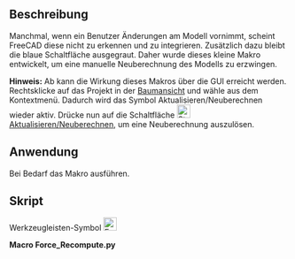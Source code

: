 <languages/>

{{Macro/de
|Name=Neuberechnung erzwingen
|Icon=Force_Recompute.png
|Description=Dieses kleine Makro erzwingt eine manuelle Neuberechnung des Modells.
Manchmal nimmt der Benutzer Änderungen am Modell in FreeCAD vor.
Aber FreeCAD scheint sie nicht zu erkennen.
(Ab {{Version|0.17}}) kann die Wirkung dieses Makros über die GUI erreicht werden. Klicke mit der rechten Maustaste auf das Projekt in der Modellstrukturansicht und wähle "Zum Neuberechnen markieren" aus dem Kontextmenü. Danach klicke auf die Schaltfläche Neu berechnen.
|Author=shoogen
|Version=1.0
|Date=2014-09-01
|FCVersion=Alle
|Download=[https://wiki.freecad.org/images/8/88/Force_Recompute.png Werkzeugleisten-Symbol]
}}

<span id="Description"></span>
==Beschreibung==

Manchmal, wenn ein Benutzer Änderungen am Modell vornimmt, scheint FreeCAD diese nicht zu erkennen und zu integrieren. Zusätzlich dazu bleibt die blaue Schaltfläche {{Button|[[Image:Std_Refresh.svg|24px]] [[Std_Refresh/de|Aktualisieren/Neuberechnen]]}} ausgegraut.
Daher wurde dieses kleine Makro entwickelt, um eine manuelle Neuberechnung des Modells zu erzwingen.

'''Hinweis:''' Ab {{VersionPlus/de|0.17}} kann die Wirkung dieses Makros über die GUI erreicht werden. Rechtsklicke auf das Projekt in der [[Tree_View/de|Baumansicht]] und wähle {{KEY|Zum Neuberechnen markieren}} aus dem Kontextmenü. Dadurch wird das Symbol Aktualisieren/Neuberechnen wieder aktiv. Drücke nun auf die Schaltfläche [[Image:Std_Refresh.svg|24px]] [[Std_Refresh/de|Aktualisieren/Neuberechnen]], um eine Neuberechnung auszulösen.

<span id="Usage"></span>
==Anwendung==

Bei Bedarf das Makro ausführen.

<span id="Script"></span>
==Skript==

Werkzeugleisten-Symbol
[[Image:Force_Recompute.png|24px]]

'''Macro Force_Recompute.py'''

{{MacroCode|code=
# -*- coding: utf-8 -*-
# Force Recompute
# macro provided by shoogen

import FreeCAD
for obj in FreeCAD.ActiveDocument.Objects:
 obj.touch()
FreeCAD.ActiveDocument.recompute()

}}
{{clear}}
